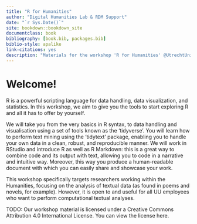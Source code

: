 ```yaml
--- 
title: "R for Humanities"
author: "Digital Humanities Lab & RDM Support"
date: "`r Sys.Date()`"
site: bookdown::bookdown_site
documentclass: book
bibliography: [book.bib, packages.bib]
biblio-style: apalike
link-citations: yes
description: "Materials for the workshop 'R for Humanities' @UtrechtUniversity"
---
```


# Welcome!

R is a powerful scripting language for data handling, data visualization, and statistics. In this workshop, we aim to give you the tools to start exploring R and all it has to offer by yourself. 

We will take you from the very basics in R syntax, to data handling and visualisation using a set of tools known as the ‘tidyverse’. You will learn how to perform text mining using the ‘tidytext’ package, enabling you to handle your own data in a clean, robust, and reproducible manner. We will work in RStudio and introduce R as well as R Markdown: this is a great way to combine code and its output with text, allowing you to code in a narrative and intuitive way. Moreover, this way you produce a human-readable document with which you can easily share and showcase your work. 

This workshop specifically targets researchers working within the Humanities, focusing on the analysis of textual data (as found in poems and novels, for example). However, it is open to and useful for all UU employees who want to perform computational textual analyses.


TODO: Our workshop material is licensed under a Creative Commons Attribution 4.0 International License. You can view the license here.